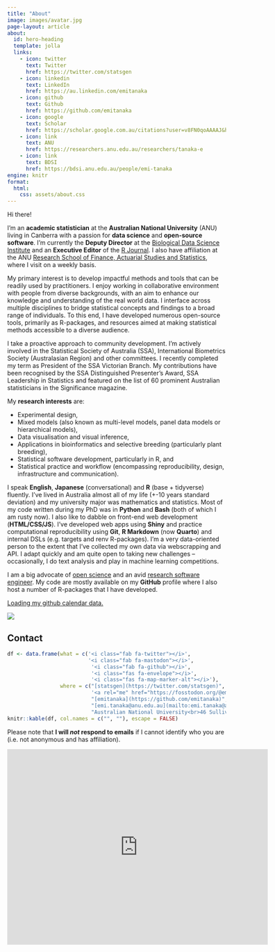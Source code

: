 ```yaml
---
title: "About"
image: images/avatar.jpg
page-layout: article
about:
  id: hero-heading
  template: jolla
  links:
    - icon: twitter
      text: Twitter
      href: https://twitter.com/statsgen
    - icon: linkedin
      text: LinkedIn
      href: https://au.linkedin.com/emitanaka
    - icon: github
      text: Github
      href: https://github.com/emitanaka
    - icon: google
      text: Scholar
      href: https://scholar.google.com.au/citations?user=v8FN0qoAAAAJ&hl=en
    - icon: link
      text: ANU
      href: https://researchers.anu.edu.au/researchers/tanaka-e
    - icon: link
      text: BDSI
      href: https://bdsi.anu.edu.au/people/emi-tanaka
engine: knitr
format:
  html:
    css: assets/about.css
---
```




:::{#hero-heading}

:::

Hi there!

I'm an **academic statistician** at the **Australian National University** (ANU) living in Canberra with a passion for **data science** and **open-source software**. I'm currently the **Deputy Director** at the [Biological Data Science Institute](https://bdsi.anu.edu.au/) and an **Executive Editor** of the [R Journal](https://journal.r-project.org/). I also have affiliation at the ANU [Research School of Finance, Actuarial Studies and Statistics](https://rsfas.anu.edu.au/), where I visit on a weekly basis.  

My primary interest is to develop impactful methods and tools that can be readily used by practitioners. I enjoy working in collaborative environment with people from diverse backgrounds, with an aim to enhance our knowledge and understanding of the real world data. I interface across multiple disciplines to bridge statistical concepts and findings to a broad range of individuals. To this end, I have developed numerous open-source tools, primarily as R-packages, and resources aimed at making statistical methods accessible to a diverse audience. 

I take a proactive approach to community development. I'm actively involved in the Statistical Society of Australia (SSA), International Biometrics Society (Australasian Region) and other committees. I recently completed my term as President of the SSA Victorian Branch. My contributions have been recognised by the SSA Distinguished Presenter's Award, SSA Leadership in Statistics and featured on the list of 60 prominent Australian statisticians in the Significance magazine.


My **research interests** are:

* [Experimental design]{.highlight-color},
* [Mixed models]{.highlight-color} (also known as multi-level models, panel data models or hierarchical models),
* [Data visualisation]{.highlight-color} and [visual inference]{.highlight-color},
* Applications in [bioinformatics]{.highlight-color} and [selective breeding]{.highlight-color} (particularly plant breeding),
* [Statistical software development]{.highlight-color}, particularly in R, and
* [Statistical practice and workflow]{.highlight-color} (encompassing reproducibility, design, infrastructure and communication).

I speak **English**, **Japanese** (conversational) and **R** (base + tidyverse) fluently. I've lived in Australia almost all of my life (+-10 years standard deviation) and my university major was mathematics and statistics. Most of my code written during my PhD was in **Python** and **Bash** (both of which I am rusty now). I also like to dabble on front-end web development (**HTML/CSS/JS**). I've developed web apps using **Shiny** and practice computational reproducibility using **Git**, **R Markdown** (now **Quarto**) and internal DSLs (e.g. targets and renv R-packages). I'm a very data-oriented person to the extent that I've collected my own data via webscrapping and API. I adapt quickly and am quite open to taking new challenges -- occasionally, I do text analysis and play in machine learning competitions.


I am a big advocate of [open science](https://en.wikipedia.org/wiki/Open_science) and an avid [research software engineer](https://ukrse.github.io/who.html). My code are mostly available on my **GitHub** profile where I also host a number of R-packages that I have developed. 

<script
  src="https://unpkg.com/github-calendar@latest/dist/github-calendar.min.js">
</script>

<div class="l-body-outset">
<a href="https://github.com/emitanaka">
<div class="calendar">
Loading my github calendar data.
</div>
</a>
</div>

<script>
GitHubCalendar(".calendar", "emitanaka", { responsive: true });
</script>

[![](https://user-badge.committers.top/australia/emitanaka.svg)](https://user-badge.committers.top/australia/emitanaka)

## Contact

```r
df <- data.frame(what = c('<i class="fab fa-twitter"></i>',
                          '<i class="fab fa-mastodon"></i>',
                           '<i class="fab fa-github"></i>',
                           '<i class="fas fa-envelope"></i>',
                           '<i class="fas fa-map-marker-alt"></i>'),
                 where = c("[statsgen](https://twitter.com/statsgen)",
                           '<a rel="me" href="https://fosstodon.org/@emitanaka">emitanaka@fosstodon.org</a>',
                           "[emitanaka](https://github.com/emitanaka)",
                           "[emi.tanaka@anu.edu.au](mailto:emi.tanaka@anu.edu.au)",
                           "Australian National University<br>46 Sullivan's Creek Road<br>R. N. Robertson Building Room S307<br>Acton, ACT 2601<br>Australia"))
knitr::kable(df, col.names = c("", ""), escape = FALSE)
```

Please note that **I will _not_ respond to emails** if I cannot identify who you are (i.e. not anonymous and has affiliation).

<iframe src="https://www.google.com/maps/embed?pb=!1m18!1m12!1m3!1d3257.12531404398!2d149.11466807646605!3d-35.27801047272012!2m3!1f0!2f0!3f0!3m2!1i1024!2i768!4f13.1!3m3!1m2!1s0x6b164d1c38be6e59%3A0x482f20e6952b2c74!2sRN%20Robertson%20Building%2C%20ANU!5e0!3m2!1sen!2sau!4v1688184821265!5m2!1sen!2sau" width="600" height="450" style="border:0;" allowfullscreen="" loading="lazy" referrerpolicy="no-referrer-when-downgrade"></iframe>
